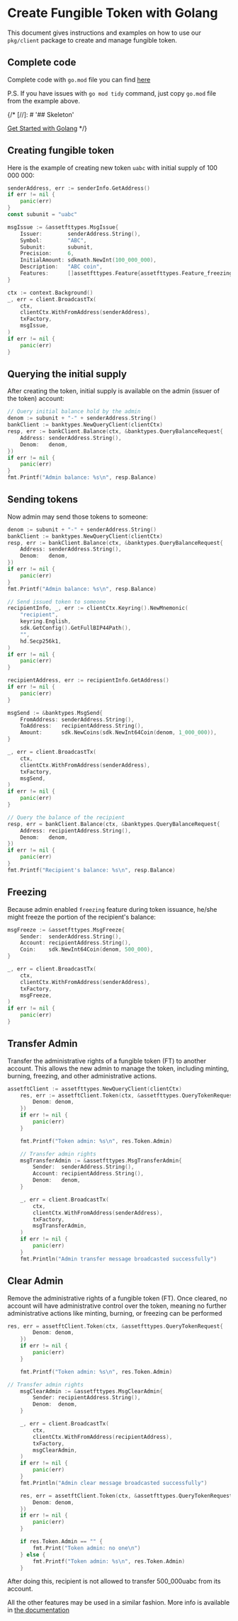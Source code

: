 # Create Fungible Token with Golang

This document gives instructions and examples on how to use our `pkg/client` package to create and
manage fungible token.

## Complete code

Complete code with `go.mod` file you can find
<a href="https://github.com/CoreumFoundation/tutorials/tree/main/go/create-fungible-token" target="_blank" rel="noopener noreferrer" className="text-[#25D695] hover:opacity-80 text-base font-bold">here</a>

P.S. If you have issues with `go mod tidy` command, just copy `go.mod` file from the example above.

{/* [//]: # '## Skeleton'

[Get Started with Golang](/docs/next/tutorials/get-started/golang) */}

## Creating fungible token

Here is the example of creating new token `uabc` with initial supply of 100 000 000:

```go
senderAddress, err := senderInfo.GetAddress()
if err != nil {
	panic(err)
}
const subunit = "uabc"

msgIssue := &assetfttypes.MsgIssue{
	Issuer:        senderAddress.String(),
	Symbol:        "ABC",
	Subunit:       subunit,
	Precision:     6,
	InitialAmount: sdkmath.NewInt(100_000_000),
	Description:   "ABC coin",
	Features:      []assetfttypes.Feature{assetfttypes.Feature_freezing},
}

ctx := context.Background()
_, err = client.BroadcastTx(
	ctx,
	clientCtx.WithFromAddress(senderAddress),
	txFactory,
	msgIssue,
)
if err != nil {
	panic(err)
}
```

## Querying the initial supply

After creating the token, initial supply is available on the admin (issuer of the token) account:

```go
// Query initial balance hold by the admin
denom := subunit + "-" + senderAddress.String()
bankClient := banktypes.NewQueryClient(clientCtx)
resp, err := bankClient.Balance(ctx, &banktypes.QueryBalanceRequest{
	Address: senderAddress.String(),
	Denom:   denom,
})
if err != nil {
	panic(err)
}
fmt.Printf("Admin balance: %s\n", resp.Balance)
```

## Sending tokens

Now admin may send those tokens to someone:

```go
denom := subunit + "-" + senderAddress.String()
bankClient := banktypes.NewQueryClient(clientCtx)
resp, err := bankClient.Balance(ctx, &banktypes.QueryBalanceRequest{
	Address: senderAddress.String(),
	Denom:   denom,
})
if err != nil {
	panic(err)
}
fmt.Printf("Admin balance: %s\n", resp.Balance)

// Send issued token to someone
recipientInfo, _, err := clientCtx.Keyring().NewMnemonic(
	"recipient",
	keyring.English,
	sdk.GetConfig().GetFullBIP44Path(),
	"",
	hd.Secp256k1,
)
if err != nil {
	panic(err)
}

recipientAddress, err := recipientInfo.GetAddress()
if err != nil {
	panic(err)
}

msgSend := &banktypes.MsgSend{
	FromAddress: senderAddress.String(),
	ToAddress:   recipientAddress.String(),
	Amount:      sdk.NewCoins(sdk.NewInt64Coin(denom, 1_000_000)),
}

_, err = client.BroadcastTx(
	ctx,
	clientCtx.WithFromAddress(senderAddress),
	txFactory,
	msgSend,
)
if err != nil {
	panic(err)
}

// Query the balance of the recipient
resp, err = bankClient.Balance(ctx, &banktypes.QueryBalanceRequest{
	Address: recipientAddress.String(),
	Denom:   denom,
})
if err != nil {
	panic(err)
}
fmt.Printf("Recipient's balance: %s\n", resp.Balance)
```

## Freezing

Because admin enabled `freezing` feature during token issuance, he/she might freeze the portion of
the recipient's balance:

```go
msgFreeze := &assetfttypes.MsgFreeze{
	Sender:  senderAddress.String(),
	Account: recipientAddress.String(),
	Coin:    sdk.NewInt64Coin(denom, 500_000),
}

_, err = client.BroadcastTx(
	ctx,
	clientCtx.WithFromAddress(senderAddress),
	txFactory,
	msgFreeze,
)
if err != nil {
	panic(err)
}
```

## Transfer Admin
Transfer the administrative rights of a fungible token (FT) to another account. This allows the new admin to manage the token, including minting, burning, freezing, and other administrative actions.
```go
assetftClient := assetfttypes.NewQueryClient(clientCtx)
	res, err := assetftClient.Token(ctx, &assetfttypes.QueryTokenRequest{
		Denom: denom,
	})
	if err != nil {
		panic(err)
	}

	fmt.Printf("Token admin: %s\n", res.Token.Admin)

	// Transfer admin rights
	msgTransferAdmin := &assetfttypes.MsgTransferAdmin{
		Sender:  senderAddress.String(),
		Account: recipientAddress.String(),
		Denom:   denom,
	}

	_, err = client.BroadcastTx(
		ctx,
		clientCtx.WithFromAddress(senderAddress),
		txFactory,
		msgTransferAdmin,
	)
	if err != nil {
		panic(err)
	}
	fmt.Println("Admin transfer message broadcasted successfully")
```

## Clear Admin
Remove the administrative rights of a fungible token (FT). Once cleared, no account will have administrative control over the token, meaning no further administrative actions like minting, burning, or freezing can be performed
```go
res, err = assetftClient.Token(ctx, &assetfttypes.QueryTokenRequest{
		Denom: denom,
	})
	if err != nil {
		panic(err)
	}

	fmt.Printf("Token admin: %s\n", res.Token.Admin)

// Transfer admin rights
	msgClearAdmin := &assetfttypes.MsgClearAdmin{
		Sender: recipientAddress.String(),
		Denom:  denom,
	}

	_, err = client.BroadcastTx(
		ctx,
		clientCtx.WithFromAddress(recipientAddress),
		txFactory,
		msgClearAdmin,
	)
	if err != nil {
		panic(err)
	}
	fmt.Println("Admin clear message broadcasted successfully")

	res, err = assetftClient.Token(ctx, &assetfttypes.QueryTokenRequest{
		Denom: denom,
	})
	if err != nil {
		panic(err)
	}

	if res.Token.Admin == "" {
		fmt.Print("Token admin: no one\n")
	} else {
		fmt.Printf("Token admin: %s\n", res.Token.Admin)
	}
```
After doing this, recipient is not allowed to transfer 500_000uabc from its account.

All the other features may be used in a similar fashion. More info is available in
[the documentation](/docs/next/modules/coreum-fungible-token)
